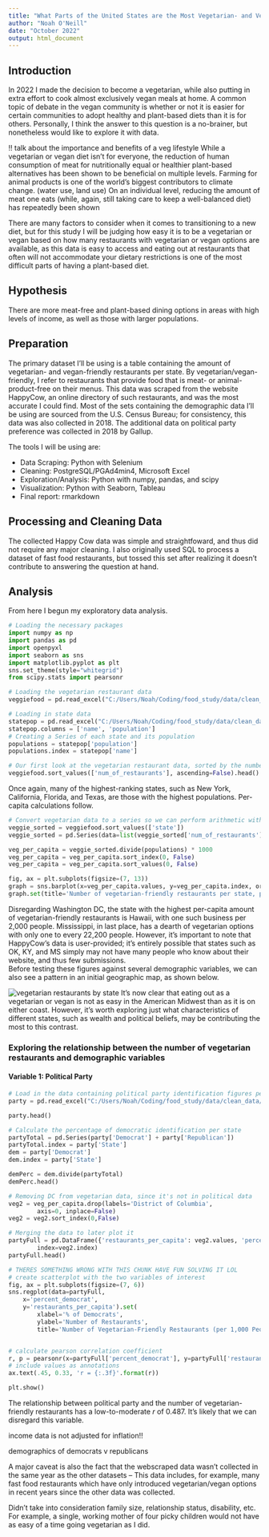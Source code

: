 ```yaml
---
title: "What Parts of the United States are the Most Vegetarian- and Vegan-Friendly?"
author: "Noah O'Neill"
date: "October 2022"
output: html_document
---
```


## Introduction
In 2022 I made the decision to become a vegetarian, while also putting in extra effort to cook almost exclusively vegan meals at home. A common topic of debate in the vegan community is whether or not it is easier for certain communities to adopt healthy and plant-based diets than it is for others. Personally, I think the answer to this question is a no-brainer, but nonetheless would like to explore it with data.  

!! talk about the importance and benefits of a veg lifestyle
While a vegetarian or vegan diet isn’t for everyone, the reduction of human consumption of meat for nutritionally equal or healthier plant-based alternatives has been shown to be beneficial on multiple levels. Farming for animal products is one of the world’s biggest contributors to climate change. (water use, land use)
On an individual level, reducing the amount of meat one eats (while, again, still taking care to keep a well-balanced diet) has repeatedly been shown  

There are many factors to consider when it comes to transitioning to a new diet, but for this study I will be judging how easy it is to be a vegetarian or vegan based on how many restaurants with vegetarian or vegan options are available, as this data is easy to access and eating out at restaurants that often will not accommodate your dietary restrictions is one of the most difficult parts of having a plant-based diet.  



## Hypothesis
There are more meat-free and plant-based dining options in areas with high levels of income, as well as those with larger populations. 


## Preparation
The primary dataset I'll be using is a table containing the amount of vegetarian- and vegan-friendly restaurants per state. By vegetarian/vegan-friendly, I refer to restaurants that provide food that is meat- or animal-product-free on their menus. This data was scraped from the website HappyCow, an online directory of such restaurants, and was the most accurate I could find.
Most of the sets containing the demographic data I'll be using are sourced from the U.S. Census Bureau; for consistency, this data was also collected in 2018. The additional data on political party preference was collected in 2018 by Gallup.
 
The tools I will be using are:  
  
- Data Scraping: Python with Selenium
- Cleaning: PostgreSQL/PGAd4min4, Microsoft Excel
- Exploration/Analysis: Python with numpy, pandas, and scipy
- Visualization: Python with Seaborn, Tableau
- Final report: rmarkdown


## Processing and Cleaning Data
The collected Happy Cow data was simple and straightfoward, and thus did not require any major cleaning. I also originally used SQL to process a dataset of fast food restaurants, but tossed this set after realizing it doesn't contribute to answering the question at hand.

## Analysis
From here I begun my exploratory data analysis.
```python
# Loading the necessary packages
import numpy as np
import pandas as pd
import openpyxl
import seaborn as sns
import matplotlib.pyplot as plt
sns.set_theme(style="whitegrid")
from scipy.stats import pearsonr

# Loading the vegetarian restaurant data
veggiefood = pd.read_excel("C:/Users/Noah/Coding/food_study/data/clean_data/veggie_restaurants_per_state.xlsx", usecols="A, B")

# Loading in state data
statepop = pd.read_excel("C:/Users/Noah/Coding/food_study/data/clean_data/state_populations_2018.xlsx", engine='openpyxl')
statepop.columns = ['name', 'population']
# Creating a Series of each state and its population
populations = statepop['population']
populations.index = statepop['name']

# Our first look at the vegetarian restaurant data, sorted by the number of restaurants
veggiefood.sort_values(['num_of_restaurants'], ascending=False).head()
```
Once again, many of the highest-ranking states, such as New York, California, Florida, and Texas, are those with the highest populations. Per-capita calculations follow.
```python
# Convert vegetarian data to a series so we can perform arithmetic with the populations data series
veggie_sorted = veggiefood.sort_values(['state'])
veggie_sorted = pd.Series(data=list(veggie_sorted['num_of_restaurants']), index=veggie_sorted['state'])

veg_per_capita = veggie_sorted.divide(populations) * 1000
veg_per_capita = veg_per_capita.sort_index(0, False)
veg_per_capita = veg_per_capita.sort_values(0, False)
```
```python
fig, ax = plt.subplots(figsize=(7, 13))
graph = sns.barplot(x=veg_per_capita.values, y=veg_per_capita.index, orient='h', ax=ax)
graph.set(title='Number of vegetarian-friendly restaurants per state, per capita (1,000 people)')
```
Disregarding Washington DC, the state with the highest per-capita amount of vegetarian-friendly restaurants is Hawaii, with one such business per 2,000 people. Mississippi, in last place, has a dearth of vegetarian options with only one to every 22,200 people. However, it's important to note that HappyCow's data is user-provided; it's entirely possible that states such as OK, KY, and MS simply may not have many people who know about their website, and thus few submissions.  
Before testing these figures against several demographic variables, we can also see a pattern in an initial geographic map, as shown below.

![vegetarian restaurants by state](images/Dashboard 1.png)
It's now clear that eating out as a vegetarian or vegan is not as easy in the American Midwest than as it is on either coast. However, it's worth exploring just what characteristics of different states, such as wealth and political beliefs, may be contributing the most to this contrast.

### Exploring the relationship between the number of vegetarian restaurants and demographic variables  

#### Variable 1: Political Party
```python
# Load in the data containing political party identification figures per state
party = pd.read_excel("C:/Users/Noah/Coding/food_study/data/clean_data/state_party_and_identification_2018.xlsx", engine='openpyxl')

party.head()
```
```python
# Calculate the percentage of democratic identification per state
partyTotal = pd.Series(party['Democrat'] + party['Republican'])
partyTotal.index = party['State']
dem = party['Democrat']
dem.index = party['State']
```
```python
demPerc = dem.divide(partyTotal)
demPerc.head()
```
```python
# Removing DC from vegetarian data, since it's not in political data
veg2 = veg_per_capita.drop(labels='District of Columbia',
        axis=0, inplace=False)
veg2 = veg2.sort_index(0,False)

# Merging the data to later plot it
partyFull = pd.DataFrame({'restaurants_per_capita': veg2.values, 'percent_democrat': demPerc.values},
        index=veg2.index)
partyFull.head()
```
  
```python
# THERES SOMETHING WRONG WITH THIS CHUNK HAVE FUN SOLVING IT LOL
# create scatterplot with the two variables of interest
fig, ax = plt.subplots(figsize=(7, 6))
sns.regplot(data=partyFull, 
    x='percent_democrat', 
    y='restaurants_per_capita').set(
        xlabel='% of Democrats', 
        ylabel='Number of Restaurants', 
        title='Number of Vegetarian-Friendly Restaurants (per 1,000 People) to State % of Self-Identified Democrats')


# calculate pearson correlation coefficient
r, p = pearsonr(x=partyFull['percent_democrat'], y=partyFull['restaurants_per_capita'])
# include values as annotations
ax.text(.45, 0.33, 'r = {:.3f}'.format(r))

plt.show()
```
  
The relationship between political party and the number of vegetarian-friendly restaurants has a low-to-moderate *r* of 0.487. It's likely that we can disregard this variable.


income data is not adjusted for inflation!!

demographics of democrats v republicans

A major caveat is also the fact that the webscraped data wasn't collected in the same year as the other datasets -- This data includes, for example, many fast food restaurants which have only introduced vegetarian/vegan options in recent years since the other data was collected.

Didn't take into consideration family size, relationship status, disability, etc.  
For example, a single, working mother of four picky children would not have as easy of a time going vegetarian as I did.